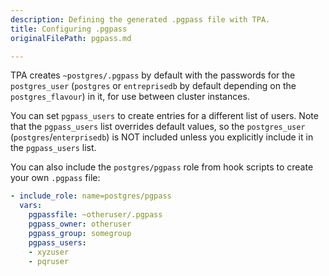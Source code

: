 ```yaml
---
description: Defining the generated .pgpass file with TPA.
title: Configuring .pgpass
originalFilePath: pgpass.md

---
```


TPA creates `~postgres/.pgpass` by default with the passwords
for the `postgres_user` (`postgres` or `entreprisedb` by default 
depending on the `postgres_flavour`) in it, for use between cluster instances.

You can set `pgpass_users` to create entries for a different list of
users. Note that the `pgpass_users` list overrides default values,
so the `postgres_user` (`postgres`/`enterprisedb`) is NOT included
unless you explicitly include it in the `pgpass_users` list.

You can also include the `postgres/pgpass` role from hook scripts to
create your own `.pgpass` file:

```yaml
- include_role: name=postgres/pgpass
  vars:
    pgpassfile: ~otheruser/.pgpass
    pgpass_owner: otheruser
    pgpass_group: somegroup
    pgpass_users:
    - xyzuser
    - pqruser
```

